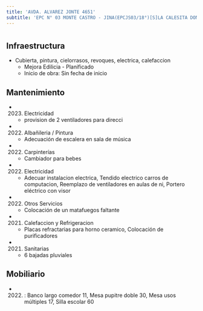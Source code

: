 ```yaml
---
title: 'AVDA. ALVAREZ JONTE 4651'
subtitle: 'EPC N° 03 MONTE CASTRO - JINA(EPCJS03/18°)[S]LA CALESITA DON JOSE - EPA N° 03 MONTE CASTRO'
---
```


#
## Infraestructura

* Cubierta, pintura, cielorrasos, revoques, electrica, calefaccion 
    + Mejora Edilicia - Planificado 
    + Inicio de obra: Sin fecha de inicio 






## Mantenimiento

*  (2023) Electricidad 
    + provision de 2 ventiladores para direcci

*  (2022) Albañileria / Pintura 
    + Adecuación de escalera en sala de música

*  (2022) Carpinterías 
    + Cambiador para bebes

*  (2022) Electricidad 
    + Adecuar instalacion electrica, Tendido electrico carros de computacion, Reemplazo de ventiladores en aulas de ni, Portero eléctrico con visor

*  (2022) Otros Servicios 
    + Colocación  de un matafuegos faltante

*  (2021) Calefaccion y Refrigeracion 
    + Placas refractarias para horno ceramico, Colocación de purificadores

*  (2021) Sanitarias 
    + 6 bajadas pluviales





## Mobiliario

*  (2022) : Banco largo comedor 11, Mesa pupitre doble 30, Mesa usos múltiples 17, Silla escolar 60 



